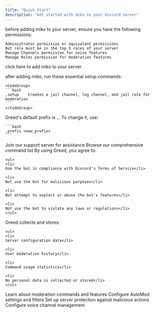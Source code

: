 ```yaml
---
title: "Quick Start"
description: "Get started with miko in your discord server"
---
```


<Steps>
  <Step title="bot perms">
    <p>before adding miko to your server, ensure you have the following permissions:<p>
  
    Administrator permission or equivalent permissions
    Bot role must be in the top 5 roles of your server
    Manage Channels permission for voice features
    Manage Roles permission for moderation features
  </Step>
  <Step title="add miko to your Server">
    <p>
    click here to add miko to your server</p>
  </Step>
  <Step title="basic setup">
    <p>
    after adding miko, run these essential setup commands:</p>

    <CodeGroup>
    ```bash
    ,setup    Creates a jail channel, log channel, and jail role for moderation
    ```
    </CodeGroup>
  </Step>
  <Step title="Configure Prefix">
    Greed's default prefix is <code>,</code>. To change it, use:

    ```bash
    ,prefix <new_prefix>
    ```
  </Step>
</Steps>

<CardGroup cols={2}>
  <Card title="Need Help?" icon="info" href="https://discord.gg/greedbot">
    Join our support server for assistance
  </Card>
  <Card title="Commands" icon="book" href="/commands">
    Browse our comprehensive command list
  </Card>
</CardGroup>

<AccordionGroup>
  <Accordion title="Terms of Service">
    By using Greed, you agree to:

    <ul>
    <li>
    Use the bot in compliance with Discord's Terms of Service</li>
    
    <li>
    Not use the bot for malicious purposes</li>
    
    <li>
    Not attempt to exploit or abuse the bot's features</li>
    
    <li>
    Not use the bot to violate any laws or regulations</li>
    </ul>
  </Accordion>
  <Accordion title="Privacy Policy">
    Greed collects and stores:

    <ul>
    <li>
    Server configuration data</li>
    
    <li>
    User moderation history</li>
    
    <li>
    Command usage statistics</li>
    
    <li>
    No personal data is collected or stored</li>
    </ul>
  </Accordion>
</AccordionGroup>

<CardGroup cols={2}>
  <Card title="Logging" icon="shield" href="/sever-configuration/logging">
    Learn about moderation commands and features
  </Card>
  <Card title="AutoMod" icon="bot" href="/security/automod">
    Configure AutoMod settings and filters
  </Card>
  <Card title="AntiNuke" icon="lock" href="/security/antinuke">
    Set up server protection against malicious actions
  </Card>
  <Card title="Voice Master" icon="audio-lines" href="/server-configuration/voicemaster">
    Configure voice channel management
  </Card>
</CardGroup>
